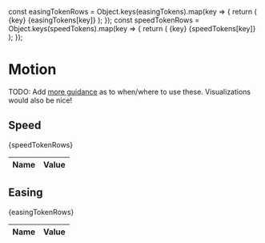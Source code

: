 const easingTokenRows = Object.keys(easingTokens).map(key => {
  return (
    <tr>
      <th scope="row">{key}</th>
      <td>{easingTokens[key]}</td>
    </tr>
  );
});
const speedTokenRows = Object.keys(speedTokens).map(key => {
  return (
    <tr>
      <th scope="row">{key}</th>
      <td>{speedTokens[key]}</td>
    </tr>
  );
});

<Meta title="Design Tokens/Motion" />

# Motion

TODO: Add [more guidance](https://www.smashingmagazine.com/2019/02/animation-design-system/) as to when/where to use these. Visualizations would also be nice!

## Speed

<table>
  <thead>
    <th>Name</th>
    <th>Value</th>
  </thead>
  <tbody>{speedTokenRows}</tbody>
</table>

## Easing

<table>
  <thead>
    <th>Name</th>
    <th>Value</th>
  </thead>
  <tbody>{easingTokenRows}</tbody>
</table>
